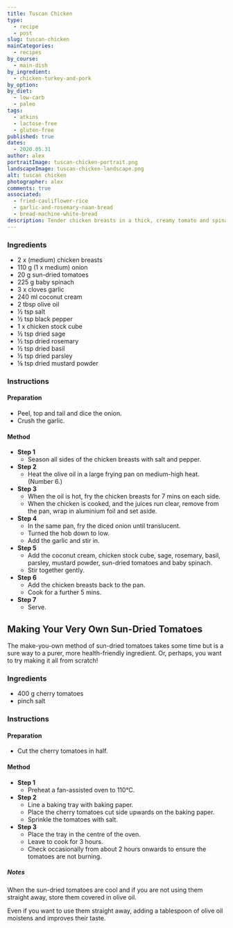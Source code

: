 ```yaml
---
title: Tuscan Chicken
type:
  - recipe
  - post
slug: tuscan-chicken
mainCategories:
  - recipes
by_course:
  - main-dish
by_ingredient:
  - chicken-turkey-and-pork
by_option:
by_diet:
  - low-carb
  - paleo
tags:
  - atkins
  - lactose-free
  - gluten-free
published: true
dates:
  - 2020.05.31
author: alex
portraitImage: tuscan-chicken-portrait.png
landscapeImage: tuscan-chicken-landscape.png
alt: tuscan chicken
photographer: alex
comments: true
associated:
  - fried-cauliflower-rice
  - garlic-and-rosemary-naan-bread
  - bread-machine-white-bread
description: Tender chicken breasts in a thick, creamy tomato and spinach sauce. Simple-to-make, gourmet-looking and lactose-free but packs in the calories recipe. Keep it for special occasions.
---
```


<Ingredients>

### Ingredients

- 2 x (medium) chicken breasts
- 110 g (1 x medium) onion
- 20 g sun-dried tomatoes
- 225 g baby spinach
- 3 x cloves garlic
- 240 ml coconut cream
- 2 tbsp olive oil
- ½ tsp salt
- ½ tsp black pepper
- 1 x chicken stock cube
- ½ tsp dried sage
- ½ tsp dried rosemary
- ½ tsp dried basil
- ½ tsp dried parsley
- ⅛ tsp dried mustard powder

</Ingredients>

<Instructions>

### Instructions

#### Preparation

- Peel, top and tail and dice the onion.
- Crush the garlic.

#### Method

- **Step 1**
  - Season all sides of the chicken breasts with salt and pepper.
- **Step 2**
  - Heat the olive oil in a large frying pan on medium-high heat. (Number 6.)
- **Step 3**
  - When the oil is hot, fry the chicken breasts for 7 mins on each side.
  - When the chicken is cooked, and the juices run clear, remove from the pan, wrap in aluminium foil and set aside.
- **Step 4**
  - In the same pan, fry the diced onion until translucent.
  - Turned the hob down to low.
  - Add the garlic and stir in.
- **Step 5**
  - Add the coconut cream, chicken stock cube, sage, rosemary, basil, parsley, mustard powder, sun-dried tomatoes and baby spinach.
  - Stir together gently.
- **Step 6**
  - Add the chicken breasts back to the pan.
  - Cook for a further 5 mins.
- **Step 7**
  - Serve.

</Instructions>

<RecipeContent>

## Making Your Very Own Sun-Dried Tomatoes

The make-you-own method of sun-dried tomatoes takes some time but is a sure way to a purer, more health-friendly ingredient. Or, perhaps, you want to try making it all from scratch!

<Ingredients>

### Ingredients

- 400 g cherry tomatoes
- pinch salt

</Ingredients>

<Instructions>

### Instructions

#### Preparation

- Cut the cherry tomatoes in half.

#### Method

- **Step 1**
  - Preheat a fan-assisted oven to 110°C.
- **Step 2**
  - Line a baking tray with baking paper.
  - Place the cherry tomatoes cut side upwards on the baking paper.
  - Sprinkle the tomatoes with salt.
- **Step 3**
  - Place the tray in the centre of the oven.
  - Leave to cook for 3 hours.
  - Check occasionally from about 2 hours onwards to ensure the tomatoes are not burning.

</Instructions>

##### Notes

When the sun-dried tomatoes are cool and if you are not using them straight away, store them covered in olive oil.

Even if you want to use them straight away, adding a tablespoon of olive oil moistens and improves their taste.

</RecipeContent>
